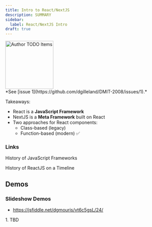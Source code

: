```yaml
---
title: Intro to React/NextJS
description: SUMMARY
sidebar:
  label: React/NextJS Intro
draft: true
---
```



<Image src={todo} alt="Author TODO Items" class="float-end ml-3" width="150" />
<Aside title="Work-In-Progress (WIP)" type="caution">
*See [issue 1](https://github.com/dgilleland/DMIT-2008/issues/1).*
</Aside>

Takeaways:

- React is a **JavaScript Framework**
- NextJS is a **Meta Framework** built on React
- Two approaches for React components:
  - Class-based (legacy)
  - Function-based (modern) ✅


### Links

<LinkButton target="_blank" icon='external' href="https://programmingsoup.com/history-of-javascript-frameworks">History of JavaScript Frameworks</LinkButton>

<LinkButton target="_blank" icon='external' href="https://blog.risingstack.com/the-history-of-react-js-on-a-timeline/">History of ReactJS on a Timeline</LinkButton>

<LinkCard target="_blank" href="https://2024.stateofjs.com/en-US/libraries/#scatterplot_overview" title="Retention vs Usage" description="State of JS - What's Hot/What's Not" />

<LinkCard target="_blank" title="Front-End Frameworks" description="React Leads the Pack!" href="https://2024.stateofjs.com/en-US/libraries/front-end-frameworks/" />

<LinkCard target="_blank" title="Meta Frameworks" description="NextJS Is In Front!" href="https://2024.stateofjs.com/en-US/libraries/meta-frameworks/" />

<LinkCard target="_blank" title="Build Tools" description="Vite Is Gaining 🚀" href="https://2024.stateofjs.com/en-US/libraries/build_tools/" />

## Demos

### Slideshow Demos

- https://jsfiddle.net/dgmouris/vt6c5gsL/24/


<Steps>
1. TBD
</Steps>
